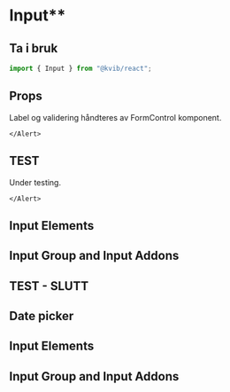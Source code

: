 
<Meta of={InputStories} />

# Input\*\*

## Ta i bruk

```jsx
import { Input } from "@kvib/react";
```

## Props

<KvibProvider>
    <Alert status="info">
        <AlertIcon/>
        <AlertDescription>
            Label og validering håndteres av FormControl komponent.
        </AlertDescription>

    </Alert>

</KvibProvider>

## TEST

<KvibProvider>
    <Alert status="warning">
        <AlertIcon/>
        <AlertDescription>
            Under testing.
        </AlertDescription>

    </Alert>

</KvibProvider>

## Input Elements

<Canvas of={InputStories.InputLeftElement} />
<Canvas of={InputStories.InputRightElement} />

## Input Group and Input Addons

<Canvas of={InputStories.InputGroup} />

## TEST - SLUTT

<Canvas of={InputStories.Input} />
<Controls of={InputStories.Input} />

## Date picker

<Canvas of={InputStories.InputDate} />

## Input Elements

<Canvas of={InputStories.InputLeftElement} />
<Canvas of={InputStories.InputRightElement} />

## Input Group and Input Addons

<Canvas of={InputStories.InputGroup} />

